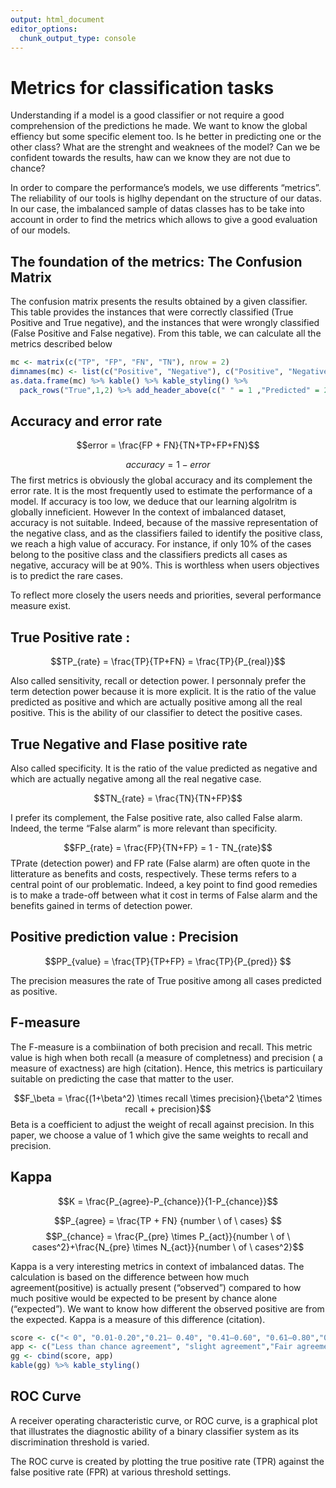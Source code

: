 ```yaml
---
output: html_document
editor_options: 
  chunk_output_type: console
---
```

# Metrics for classification tasks

Understanding if a model is a good classifier or not require a good comprehension of the predictions he made. We want to know the global effiency but some specific element too. Is he better in predicting one or the other class? What are the strenght and weaknees of the model? Can we be confident towards the results, haw can we know they are not due to chance?

In order to compare the performance's models, we use differents "metrics". The reliability of our tools is higlhy dependant on the structure of our datas. In our case, the imbalanced sample of datas classes has to be take into account in order to find the metrics which allows to give a good evaluation of our models. 

## The foundation of the metrics: The Confusion Matrix 

The confusion matrix presents the results obtained by a given classifier. This table provides the instances that were correctly classified (True Positive and True negative), and the instances that were wrongly classified (False Positive and False negative).
From this table, we can calculate all the metrics described below

```r
mc <- matrix(c("TP", "FP", "FN", "TN"), nrow = 2)
dimnames(mc) <- list(c("Positive", "Negative"), c("Positive", "Negative"))
as.data.frame(mc) %>% kable() %>% kable_styling() %>% 
  pack_rows("True",1,2) %>% add_header_above(c(" " = 1 ,"Predicted" = 2))

```

##  Accuracy and error rate 

$$error = \frac{FP + FN}{TN+TP+FP+FN}$$

$$accuracy = 1 - error$$
The first metrics is obviously the global accuracy and its complement the error rate. It is the most frequently used to estimate the performance of a model. If accuracy is too low, we deduce that our learning algolritm is globally inneficient. However In the context of imbalanced dataset, accuracy is not suitable. Indeed, because of the massive representation of the negative class, and as the classifiers failed to identify the positive class, we reach a high value of accuracy. For instance, if only 10% of the cases belong to the positive class and the classifiers predicts all cases as negative, accuracy will be at 90%.
This is worthless when users objectives is to predict the rare cases.

To reflect more closely the users needs and priorities, several performance measure exist.

## True Positive rate : 

$$TP_{rate} = \frac{TP}{TP+FN} = \frac{TP}{P_{real}}$$

Also called sensitivity, recall or detection power. I personnaly prefer the term detection power because it is more explicit. It is the ratio of the value predicted as positive and which are actually positive among all the real positive. This is the ability of our classifier to detect the positive cases. 

## True Negative and Flase positive rate 

Also called specificity. It is the ratio of the value predicted as negative and which are actually negative among all the real negative case. 

$$TN_{rate} = \frac{TN}{TN+FP}$$

I prefer its complement, the False positive rate, also called False alarm. Indeed, the terme "False alarm" is more relevant than specificity.

$$FP_{rate} = \frac{FP}{TN+FP} = 1 - TN_{rate}$$
TPrate (detection power) and FP rate (False alarm) are often quote in the litterature as benefits and costs, respectively. These terms refers to a central point of our problematic. Indeed, a key point to find good remedies is to make a trade-off between  what it cost in terms of False alarm and the benefits gained in terms of detection power. 

## Positive prediction value : Precision

$$PP_{value} = \frac{TP}{TP+FP} =  \frac{TP}{P_{pred}} $$

The precision measures the rate of True positive among all cases predicted as positive. 

## F-measure 

The F-measure is a combiination of both precision and recall. This metric value is high when both recall (a measure of completness) and precision ( a measure of exactness) are high (citation). Hence, this metrics is particuilary suitable on predicting the case that matter to the user.

$$F_\beta = \frac{(1+\beta^2) \times recall \times precision}{\beta^2 \times recall + precision}$$
Beta is a coefficient to adjust the weight of recall against precision. In this paper, we choose a value of 1 which give the same weights to recall and precision. 

## Kappa 

$$K = \frac{P_{agree}-P_{chance}}{1-P_{chance}}$$

$$P_{agree} = \frac{TP + FN} {number \ of \ cases} $$
$$P_{chance} = \frac{P_{pre} \times P_{act}}{number \ of \ cases^2}+\frac{N_{pre} \times N_{act}}{number \ of \ cases^2}$$

Kappa is a very interesting metrics in context of imbalanced datas.
The calculation is based on the difference between how much agreement(positive) is actually present (“observed”) compared to how much positive would be expected to be present by chance alone (“expected”). We want to know how different the observed positive are from the expected. Kappa is a measure of this difference (citation).

```r

score <- c("< 0", "0.01-0.20","0.21– 0.40", "0.41–0.60", "0.61–0.80","0.81–0.99")
app <- c("Less than chance agreement", "slight agreement","Fair agreement","Moderate agreement", "Substantial agreement","Almost perfect agreement")
gg <- cbind(score, app)
kable(gg) %>% kable_styling()
```

## ROC Curve 

A receiver operating characteristic curve, or ROC curve, is a graphical plot that illustrates the diagnostic ability of a binary classifier system as its discrimination threshold is varied.

The ROC curve is created by plotting the true positive rate (TPR) against the false positive rate (FPR) at various threshold settings.
